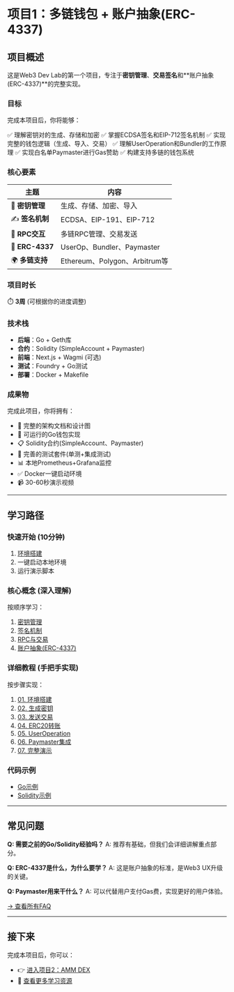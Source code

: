 # 项目1：多链钱包 + 账户抽象(ERC-4337)

## 项目概述

这是Web3 Dev Lab的第一个项目，专注于**密钥管理**、**交易签名**和**账户抽象(ERC-4337)**的完整实现。

### 目标

完成本项目后，你将能够：

✅ 理解密钥对的生成、存储和加密
✅ 掌握ECDSA签名和EIP-712签名机制
✅ 实现完整的钱包逻辑（生成、导入、交易）
✅ 理解UserOperation和Bundler的工作原理
✅ 实现白名单Paymaster进行Gas赞助
✅ 构建支持多链的钱包系统

### 核心要素

| 主题 | 内容 |
|------|------|
| 🔑 **密钥管理** | 生成、存储、加密、导入 |
| ✍️ **签名机制** | ECDSA、EIP-191、EIP-712 |
| 📡 **RPC交互** | 多链RPC管理、交易发送 |
| 🔐 **ERC-4337** | UserOp、Bundler、Paymaster |
| 🌍 **多链支持** | Ethereum、Polygon、Arbitrum等 |

### 项目时长

⏱️ **3周** (可根据你的进度调整)

### 技术栈

- **后端**：Go + Geth库
- **合约**：Solidity (SimpleAccount + Paymaster)
- **前端**：Next.js + Wagmi (可选)
- **测试**：Foundry + Go测试
- **部署**：Docker + Makefile

### 成果物

完成此项目，你将拥有：

- 📝 完整的架构文档和设计图
- 🔧 可运行的Go钱包实现
- 📋 Solidity合约(SimpleAccount、Paymaster)
- 🧪 完善的测试套件(单测+集成测试)
- 📊 本地Prometheus+Grafana监控
- ✅ Docker一键启动环境
- 📹 30-60秒演示视频

---

## 学习路径

### 快速开始 (10分钟)

1. [环境搭建](/01-multi-chain-wallet/setup)
2. 一键启动本地环境
3. 运行演示脚本

### 核心概念 (深入理解)

按顺序学习：

1. [密钥管理](/01-multi-chain-wallet/core-concepts/keypair)
2. [签名机制](/01-multi-chain-wallet/core-concepts/signing)
3. [RPC与交易](/01-multi-chain-wallet/core-concepts/rpc)
4. [账户抽象(ERC-4337)](/01-multi-chain-wallet/core-concepts/aa-erc4337)

### 详细教程 (手把手实现)

按步骤实现：

1. [01. 环境搭建](/01-multi-chain-wallet/guide/01-setup)
2. [02. 生成密钥](/01-multi-chain-wallet/guide/02-generate-keys)
3. [03. 发送交易](/01-multi-chain-wallet/guide/03-send-tx)
4. [04. ERC20转账](/01-multi-chain-wallet/guide/04-erc20-transfer)
5. [05. UserOperation](/01-multi-chain-wallet/guide/05-user-operation)
6. [06. Paymaster集成](/01-multi-chain-wallet/guide/06-paymaster)
7. [07. 完整演示](/01-multi-chain-wallet/guide/07-demo)

### 代码示例

- [Go示例](/01-multi-chain-wallet/code-samples/go-examples)
- [Solidity示例](/01-multi-chain-wallet/code-samples/solidity-examples)

---

## 常见问题

**Q: 需要之前的Go/Solidity经验吗？**
A: 推荐有基础，但我们会详细讲解重点部分。

**Q: ERC-4337是什么，为什么要学？**
A: 这是账户抽象的标准，是Web3 UX升级的关键。

**Q: Paymaster用来干什么？**
A: 可以代替用户支付Gas费，实现更好的用户体验。

[→ 查看所有FAQ](/01-multi-chain-wallet/troubleshooting)

---

## 接下来

完成本项目后，你可以：

- 👉 [进入项目2：AMM DEX](/02-amm-dex)
- 📖 [查看更多学习资源](/learning)

